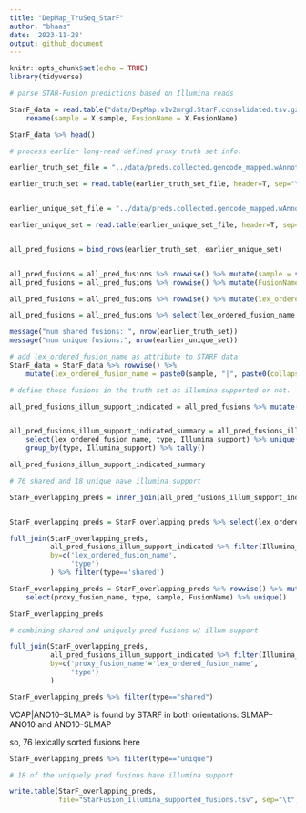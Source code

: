 ```yaml
---
title: "DepMap_TruSeq_StarF"
author: "bhaas"
date: '2023-11-28'
output: github_document
---
```


```r
knitr::opts_chunk$set(echo = TRUE)
library(tidyverse)
```


```r

# parse STAR-Fusion predictions based on Illumina reads

StarF_data = read.table("data/DepMap.v1v2mrgd.StarF.consolidated.tsv.gz", header=T, sep="\t", com='') %>%
    rename(sample = X.sample, FusionName = X.FusionName)

StarF_data %>% head()

```

```r

# process earlier long-read defined proxy truth set info:

earlier_truth_set_file = "../data/preds.collected.gencode_mapped.wAnnot.filt.pass.proxy_assignments.byProgAgree.min_2.truth_set"

earlier_truth_set = read.table(earlier_truth_set_file, header=T, sep="\t") %>% mutate(type='shared')


earlier_unique_set_file = "../data/preds.collected.gencode_mapped.wAnnot.filt.pass.proxy_assignments.byProgAgree.min_2.unique_set"

earlier_unique_set = read.table(earlier_unique_set_file, header=T, sep="\t") %>% mutate(type='unique')


all_pred_fusions = bind_rows(earlier_truth_set, earlier_unique_set) 


all_pred_fusions = all_pred_fusions %>% rowwise() %>% mutate(sample = str_split(proxy_fusion_name, "\\|")[[1]][1])
all_pred_fusions = all_pred_fusions %>% rowwise() %>% mutate(FusionName = str_split(proxy_fusion_name, "\\|")[[1]][2])

all_pred_fusions = all_pred_fusions %>% rowwise() %>% mutate(lex_ordered_fusion_name = paste0(sample, "|", paste0(collapse="--", sort(str_split(FusionName, "--")[[1]])))) 

all_pred_fusions = all_pred_fusions %>% select(lex_ordered_fusion_name, type)

message("num shared fusions: ", nrow(earlier_truth_set))
message("num unique fusions:", nrow(earlier_unique_set))

```





```r

# add lex_ordered_fusion_name as attribute to STARF data
StarF_data = StarF_data %>% rowwise() %>% 
    mutate(lex_ordered_fusion_name = paste0(sample, "|", paste0(collapse="--", sort(str_split(FusionName, "--")[[1]])))) 


```


```r

# define those fusions in the truth set as illumina-supported or not.

all_pred_fusions_illum_support_indicated = all_pred_fusions %>% mutate(Illumina_support = (lex_ordered_fusion_name %in% StarF_data$lex_ordered_fusion_name))


all_pred_fusions_illum_support_indicated_summary = all_pred_fusions_illum_support_indicated %>% 
    select(lex_ordered_fusion_name, type, Illumina_support) %>% unique() %>% 
    group_by(type, Illumina_support) %>% tally()

all_pred_fusions_illum_support_indicated_summary

# 76 shared and 18 unique have illumina support

```




```r

StarF_overlapping_preds = inner_join(all_pred_fusions_illum_support_indicated, StarF_data, by='lex_ordered_fusion_name', multiple='all')


StarF_overlapping_preds = StarF_overlapping_preds %>% select(lex_ordered_fusion_name, type, sample, FusionName) %>% unique()

```




```r

full_join(StarF_overlapping_preds,
          all_pred_fusions_illum_support_indicated %>% filter(Illumina_support),
          by=c('lex_ordered_fusion_name',
               'type')
          ) %>% filter(type=='shared')

```




```r


StarF_overlapping_preds = StarF_overlapping_preds %>% rowwise() %>% mutate(proxy_fusion_name = paste0(sample, "|", FusionName)) %>%
    select(proxy_fusion_name, type, sample, FusionName) %>% unique()

StarF_overlapping_preds

# combining shared and uniquely pred fusions w/ illum support

```





```r

full_join(StarF_overlapping_preds,
          all_pred_fusions_illum_support_indicated %>% filter(Illumina_support),
          by=c('proxy_fusion_name'='lex_ordered_fusion_name',
               'type')
          )

```


```r

StarF_overlapping_preds %>% filter(type=="shared")

```


VCAP|ANO10--SLMAP is found by STARF in both orientations:  SLMAP--ANO10 and ANO10--SLMAP

so, 76 lexically sorted fusions here

```r

StarF_overlapping_preds %>% filter(type=="unique")

# 18 of the uniquely pred fusions have illumina support

```



```r

write.table(StarF_overlapping_preds, 
            file="StarFusion_Illumina_supported_fusions.tsv", sep="\t", row.names=F, quote=F)


```






